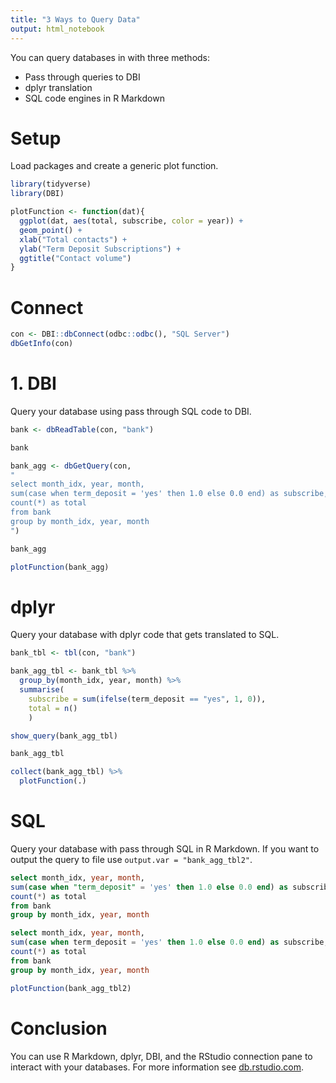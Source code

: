 ```yaml
---
title: "3 Ways to Query Data"
output: html_notebook
---
```


You can query databases in with three methods:

* Pass through queries to DBI
* dplyr translation
* SQL code engines in R Markdown

# Setup

Load packages and create a generic plot function.

```r
library(tidyverse)
library(DBI)

plotFunction <- function(dat){
  ggplot(dat, aes(total, subscribe, color = year)) +
  geom_point() +
  xlab("Total contacts") +
  ylab("Term Deposit Subscriptions") +
  ggtitle("Contact volume")
}
```

# Connect

<!-- Connect to your database using a Data Source Name (DSN). You can also use the New Connection dialog under the RStudio Connections. Or you can use the RStudio connections wizard. After you connect, browse the database catalog with the connections pane. -->

```r
con <- DBI::dbConnect(odbc::odbc(), "SQL Server")
dbGetInfo(con)
```

# 1. DBI

Query your database using pass through SQL code to DBI.

```r
bank <- dbReadTable(con, "bank")

bank

bank_agg <- dbGetQuery(con,
"
select month_idx, year, month,
sum(case when term_deposit = 'yes' then 1.0 else 0.0 end) as subscribe,
count(*) as total
from bank
group by month_idx, year, month
")

bank_agg

plotFunction(bank_agg)
```

# dplyr

Query your database with dplyr code that gets translated to SQL.

```r
bank_tbl <- tbl(con, "bank")

bank_agg_tbl <- bank_tbl %>%
  group_by(month_idx, year, month) %>%
  summarise(
    subscribe = sum(ifelse(term_deposit == "yes", 1, 0)),
    total = n()
    )

show_query(bank_agg_tbl)

bank_agg_tbl

collect(bank_agg_tbl) %>%
  plotFunction(.)
```

# SQL

Query your database with pass through SQL in R Markdown. If you want to output the query to file use `output.var = "bank_agg_tbl2"`.

```sql
select month_idx, year, month,
sum(case when "term_deposit" = 'yes' then 1.0 else 0.0 end) as subscribe,
count(*) as total
from bank
group by month_idx, year, month
```

```sql
select month_idx, year, month,
sum(case when term_deposit = 'yes' then 1.0 else 0.0 end) as subscribe,
count(*) as total
from bank
group by month_idx, year, month
```

```r
plotFunction(bank_agg_tbl2)
```

# Conclusion

You can use R Markdown, dplyr, DBI, and the RStudio connection pane to interact with your databases. For more information see [db.rstudio.com](http://db.rstudio.com).

